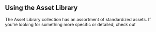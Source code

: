 ## Using the Asset Library

The Asset Library collection has an assortment of standardized assets. If you're looking for something more specific or detailed, check out&#x20;

<AccordionGroup>
  <Accordion title="Accessing the Asset Library" defaultOpen={false}>

  </Accordion>

  <Accordion title="New Accordion" defaultOpen="false">

  </Accordion>
</AccordionGroup>

##